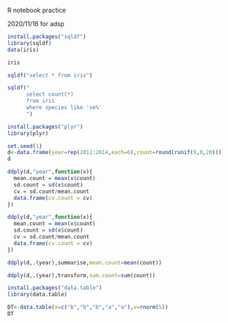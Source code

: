 
R notebook practice

2020/11/16 for adsp

```r
install.packages("sqldf")
library(sqldf)
data(iris)
```
```R
iris
```

```r
sqldf("select * from iris")
```
```r
sqldf("
      select count(*)
      from iris
      where species like 'se%'
      ")
```
```r
install.packages("plyr")
library(plyr)
```

```r
set.seed(1)
d<-data.frame(year=rep(2012:2014,each=6),count=round(runif(9,0,20)))
d
```
```r
ddply(d,"year",function(x){
  mean.count = mean(x$count)
  sd.count = sd(x$count)
  cv = sd.count/mean.count
  data.frame(cv.count = cv)
})
```

```r
ddply(d,"year",function(x){
  mean.count = mean(x$count)
  sd.count = sd(x$count)
  cv = sd.count/mean.count
  data.frame(cv.count = cv)
})
```
```r
ddply(d,.(year),summarise,mean.count=mean(count))
```
```r
ddply(d,.(year),transform,sum.count=sum(count))
```

```r
install.packages("data.table")
library(data.table)
```
```r
DT<-data.table(x=c("b","b","b","a","a"),v=rnorm(5))
DT
```

